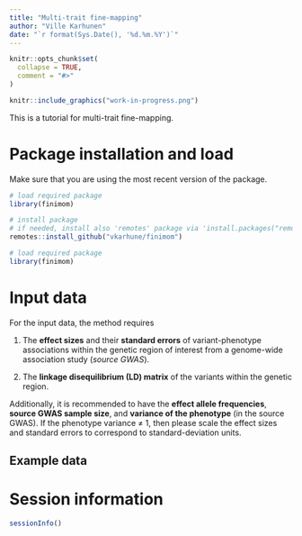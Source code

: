 ```yaml
---
title: "Multi-trait fine-mapping"
author: "Ville Karhunen"
date: "`r format(Sys.Date(), '%d.%m.%Y')`"
---
```


```r
knitr::opts_chunk$set(
  collapse = TRUE,
  comment = "#>"
)
```

```r

knitr::include_graphics("work-in-progress.png")

```


This is a tutorial for multi-trait fine-mapping.

# Package installation and load

Make sure that you are using the most recent version of the package.

```r

# load required package
library(finimom)

```


```r

# install package
# if needed, install also 'remotes' package via 'install.packages("remotes")'
remotes::install_github("vkarhune/finimom")

# load required package
library(finimom)

```

# Input data

For the input data, the method requires

1. The **effect sizes** and their **standard errors** of variant-phenotype associations within the genetic region of interest from a genome-wide association study (*source GWAS*).

2. The **linkage disequilibrium (LD) matrix** of the variants within the genetic region.

Additionally, it is recommended to have the **effect allele frequencies**, **source GWAS sample size**, and **variance of the phenotype** (in the source GWAS).
If the phenotype variance $\neq$ 1, then please scale the effect sizes and standard errors to correspond to standard-deviation units.

## Example data



# Session information

```r

sessionInfo()

```
